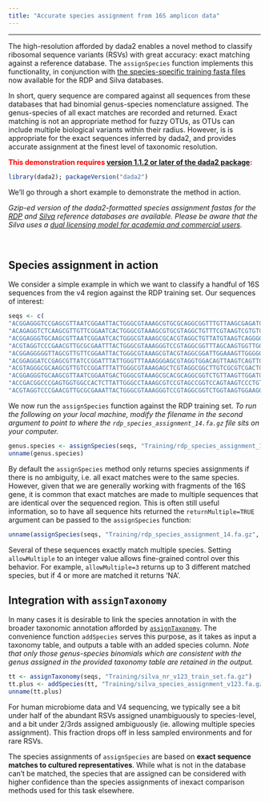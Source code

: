 ```yaml
---
title: "Accurate species assignment from 16S amplicon data"
---
```


--------------------------

The high-resolution afforded by dada2 enables a novel method to classify ribosomal sequence variants (RSVs) with great accuracy: exact matching against a reference database. The `assignSpecies` function implements this functionality, in conjunction with [the species-specific training fasta files](https://www.dropbox.com/sh/mfcivbudmc21cqt/AAB1l-AUM5uKvjrR33ct-cTXa?dl=0) now available for the RDP and Silva databases.

In short, query sequence are compared against all sequences from these databases that had binomial genus-species nomenclature assigned. The genus-species of all exact matches are recorded and returned. Exact matching is not an appropriate method for fuzzy OTUs, as OTUs can include multiple biological variants within their radius. However, is is appropriate for the exact sequences inferred by dada2, and provides accurate assignment at the finest level of taxonomic resolution.

**<span style="color:red">This demonstration requires [version 1.1.2 or later of the dada2 package](https://github.com/benjjneb/dada2):</span>**

```r
library(dada2); packageVersion("dada2")
```

We'll go through a short example to demonstrate the method in action.

*Gzip-ed version of the dada2-formatted species assignment fastas for the [RDP](Training/rdp_species_assignment_14.fa.gz) and [Silva](Training/silva_species_assignment_v123.fa.gz) reference databases are available. Please be aware that the Silva uses a [dual licensing model for academia and commercial users](https://www.arb-silva.de/silva-license-information/).*

&nbsp;

## Species assignment in action

We consider a simple example in which we want to classify a handful of 16S sequences from the v4 region against the RDP training set. Our sequences of interest:
```r
seqs <- c(
"ACGGAGGGTCCGAGCGTTAATCGGAATTACTGGGCGTAAAGCGTGCGCAGGCGGTTTGTTAAGCGAGATGTGAAAGCCCCGGGCTCAACCTGGGAATTGCATTTCGAACTGGCGAACTAGAGTCTTGTAGAGGGGGGTAGAATTCCAGGTGTAGCGGTGAAATGCGTAGAGATCTGGAGGA",
"ACAGAGGTCTCAAGCGTTGTTCGGAATCACTGGGCGTAAAGCGTGCGTAGGCTGTTTCGTAAGTCGTGTGTGAAAGGCGCGGGCTCAACCCGCGGACGGCACATGATACTGCGAGACTAGAGTAATGGAGGGGGAACCGGAATTCTCGGTGTAGCAGTGAAATGCGTAGATATCGAGAGGA",
"ACGGAGGGTGCAAGCGTTAATCGGAATCACTGGGCGTAAAGCGCACGTAGGCTGTTATGTAAGTCAGGGGTGAAAGCCCACGGCTCAACCGTGGAACTGCCCTTGATACTGCACGACTCGAATCCGGGAGAGGGTGGCGGAATTCCAGGTGTAGGAGTGAAATCCGTAGATATCTGGAGGA",
"ACGTAGGTCCCGAACGTTGCGCGAATTTACTGGGCGTAAAGGGTCCGTAGGCGGTTTAGCAAGTGGTTGGTGAAATTTCACGGCTCAACCGTGAAACTGCCTTCCAAACTGCTAAACTTGAGGCAGGGAGAGGTCGGCGGAATTCCCGGTGTAGCGGTGAAATGCGTAGATATCGGGAGGA",
"ACGGAGGGGGTTAGCGTTGTTCGGAATTACTGGGCGTAAAGCGTACGTAGGCGGATTGGAAAGTTGGGGGTGAAATCCCAGGGCTCAACCCTGGAACTGCCTCCAAAACTATCAGTCTAGAGTTCGAGAGAGGTGAGTGGAATTCCAAGTGTAGAGGTGAAATTCGTAGATATTTGGAGGA",
"ACGGAGGATCCGAGCGTTATCCGGATTTATTGGGTTTAAAGGGAGCGTAGGTGGACAGTTAAGTCAGTTGTGAAAGTTTGCGGCTCAACCGTAAAATTGCAGTTGATACTGGCTGTCTTGAGTACAGTAGAGGTGGGCGGAATTCGTGGTGTAGCGGTGAAATGCTTAGATATCACGAAGA",
"ACGTAGGGCGCAAGCGTTGTCCGGATTTATTGGGCGTAAAGAGCTCGTAGGCGGCTTGTCGCGTCGACTGTGAAAACCCGTGGCTCAACTGCGGGCTTGCAGTCGATACGGGCAGGCTAGAGTTCGGTAGGGGAGACTGGAATTCCTGGTGTAGCGGTGAAATGCGCAGATATCAGGAGGA",
"ACGGAGGGTGCAAGCGTTAATCGGAATGACTGGGCGTAAAGCGCACGCAGGCGGTCTGTTAAGTTGGATGTGAAATCCCCGGGCTTAACCTGGGAACTGCATTCAAAACTGACAGGCTAGAGTCTCGTAGAGGGGGGTAGAATTCCAGGTGTAGCGGTGAAATGCGTAGAGATCTGGAGGA",
"ACCGACGGCCCGAGTGGTGGCCACTCTTATTGGGCCTAAAGCGTCCGTAGCCGGTCCAGTAAGTCCCTGTTTAAATCCTGCGGCTTAACCGCAGGACTGGCAGGGATACTGCTGGACTTGGGACCGGGAGAGGACAAGGGTACTTCAGGGGTAGCGGTGAAATGTGTTGATCCTTGAAGGA",
"ACGTAGGTCCCGAACGTTGCGCGAAATTACTGGGCGTAAAGGGTCCGTAGGCGGTCTGGTAAGTGGAAGGTGAAAGCCCACGGCTCAACCGTGGAATTGCCTTCCAAACTGCTGGACTTGAGGGCGGAAGAGGTCGGCGGAATTCCCGGTGTAGCGGTGAAATGCGTAGATATCGGGAGGA")
```

We now run the `assignSpecies` function against the RDP training set. *To run the following on your local machine, modify the filename in the second argument to point to where the `rdp_species_assignment_14.fa.gz` file sits on your computer.*

```r
genus.species <- assignSpecies(seqs, "Training/rdp_species_assignment_14.fa.gz")
unname(genus.species)
```

By default the `assignSpecies` method only returns species assignments if there is no ambiguity, i.e. all exact matches were to the same species. However, given that we are generally working with fragments of the 16S gene, it is common that exact matches are made to multiple sequences that are identical over the sequenced region. This is often still useful information, so to have all sequence hits returned the `returnMultiple=TRUE` argument can be passed to the `assignSpecies` function:

```r
unname(assignSpecies(seqs, "Training/rdp_species_assignment_14.fa.gz", allowMultiple=TRUE))
```

Several of these sequences exactly match multiple species. Setting `allowMultiple` to an integer value allows fine-grained control over this behavior. For example, `allowMultiple=3` returns up to 3 different matched species, but if 4 or more are matched it returns 'NA'.

## Integration with `assignTaxonomy`

In many cases it is desirable to link the species annotation in with the broader taxonomic annotation afforded by [`assignTaxonomy`](assign.html). The convenience function `addSpecies` serves this purpose, as it takes as input a taxonomy table, and outputs a table with an added species column. *Note that only those genus-species binomials which are consistent with the genus assigned in the provided taxonomy table are retained in the output.*

```r
tt <- assignTaxonomy(seqs, "Training/silva_nr_v123_train_set.fa.gz")
tt.plus <- addSpecies(tt, "Training/silva_species_assignment_v123.fa.gz", verbose=TRUE)
unname(tt.plus)
```

For human microbiome data and V4 sequencing, we typically see a bit under half of the abundant RSVs assigned unambiguously to species-level, and a bit under 2/3rds assigned ambiguously (ie. allowing multiple species assignment). This fraction drops off in less sampled environments and for rare RSVs.

The species assignments of `assignSpecies` are based on **exact sequence matches to cultured representatives**. While what is not in the database can't be matched, the species that are assigned can be considered with higher confidence than the species assignments of inexact comparison methods used for this task elsewhere.